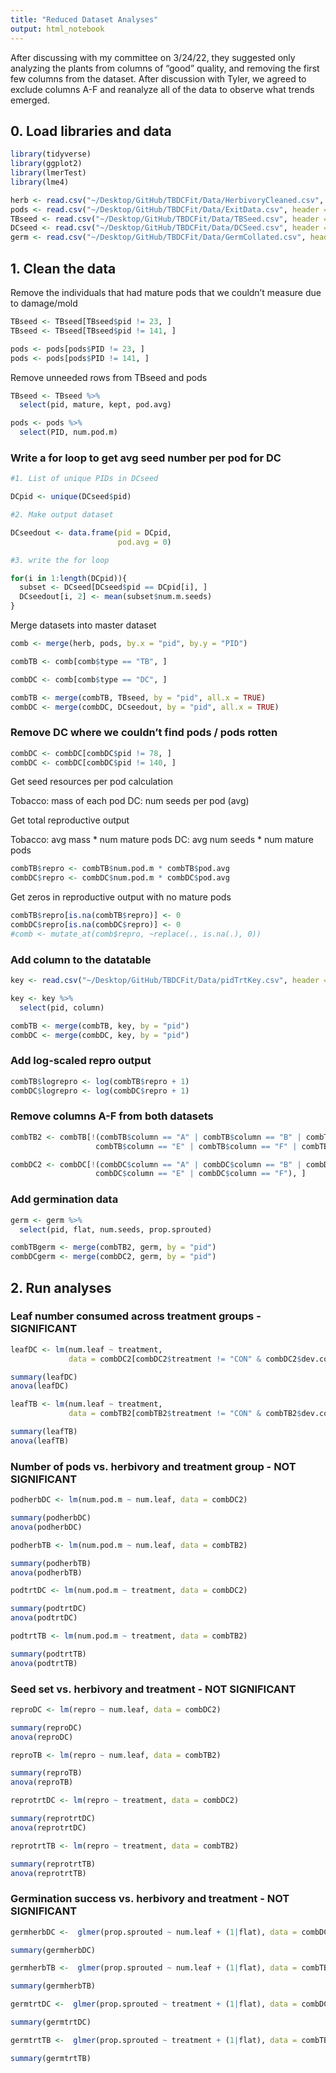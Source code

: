 ```yaml
---
title: "Reduced Dataset Analyses"
output: html_notebook
---
```


After discussing with my committee on 3/24/22, they suggested only analyzing the plants from columns of "good" quality, and removing the first few columns from the dataset. After discussion with Tyler, we agreed to exclude columns A-F and reanalyze all of the data to observe what trends emerged. 


## 0. Load libraries and data

```r
library(tidyverse)
library(ggplot2)
library(lmerTest)
library(lme4)
```


```r
herb <- read.csv("~/Desktop/GitHub/TBDCFit/Data/HerbivoryCleaned.csv", header = TRUE)
pods <- read.csv("~/Desktop/GitHub/TBDCFit/Data/ExitData.csv", header = TRUE)
TBseed <- read.csv("~/Desktop/GitHub/TBDCFit/Data/TBSeed.csv", header = TRUE)
DCseed <- read.csv("~/Desktop/GitHub/TBDCFit/Data/DCSeed.csv", header = TRUE)
germ <- read.csv("~/Desktop/GitHub/TBDCFit/Data/GermCollated.csv", header = TRUE)
```


## 1. Clean the data

Remove the individuals that had mature pods that we couldn't measure due to damage/mold

```r
TBseed <- TBseed[TBseed$pid != 23, ]
TBseed <- TBseed[TBseed$pid != 141, ]
```

```r
pods <- pods[pods$PID != 23, ]
pods <- pods[pods$PID != 141, ]
```

Remove unneeded rows from TBseed and pods

```r
TBseed <- TBseed %>%
  select(pid, mature, kept, pod.avg)
```

```r
pods <- pods %>%
  select(PID, num.pod.m)
```

### Write a for loop to get avg seed number per pod for DC

```r
#1. List of unique PIDs in DCseed

DCpid <- unique(DCseed$pid)

#2. Make output dataset

DCseedout <- data.frame(pid = DCpid, 
                        pod.avg = 0)

#3. write the for loop 

for(i in 1:length(DCpid)){
  subset <- DCseed[DCseed$pid == DCpid[i], ]
  DCseedout[i, 2] <- mean(subset$num.m.seeds)
}
```

Merge datasets into master dataset

```r
comb <- merge(herb, pods, by.x = "pid", by.y = "PID")

combTB <- comb[comb$type == "TB", ]

combDC <- comb[comb$type == "DC", ]

combTB <- merge(combTB, TBseed, by = "pid", all.x = TRUE)
combDC <- merge(combDC, DCseedout, by = "pid", all.x = TRUE)
```

### Remove DC where we couldn't find pods / pods rotten

```r
combDC <- combDC[combDC$pid != 78, ]
combDC <- combDC[combDC$pid != 140, ]
```



Get seed resources per pod calculation

Tobacco: mass of each pod
DC: num seeds per pod (avg)

Get total reproductive output

Tobacco: avg mass * num mature pods
DC: avg num seeds * num mature pods

```r
combTB$repro <- combTB$num.pod.m * combTB$pod.avg
combDC$repro <- combDC$num.pod.m * combDC$pod.avg
```

Get zeros in reproductive output with no mature pods

```r
combTB$repro[is.na(combTB$repro)] <- 0
combDC$repro[is.na(combDC$repro)] <- 0
#comb <- mutate_at(comb$repro, ~replace(., is.na(.), 0))
```

### Add column to the datatable

```r
key <- read.csv("~/Desktop/GitHub/TBDCFit/Data/pidTrtKey.csv", header = TRUE)

key <- key %>%
  select(pid, column)

combTB <- merge(combTB, key, by = "pid")
combDC <- merge(combDC, key, by = "pid")
```

### Add log-scaled repro output

```r
combTB$logrepro <- log(combTB$repro + 1)
combDC$logrepro <- log(combDC$repro + 1)
```

### Remove columns A-F from both datasets

```r
combTB2 <- combTB[!(combTB$column == "A" | combTB$column == "B" | combTB$column == "C" | combTB$column == "D" | 
                   combTB$column == "E" | combTB$column == "F" | combTB$column == "C "), ]

combDC2 <- combDC[!(combDC$column == "A" | combDC$column == "B" | combDC$column == "C" | combDC$column == "D" | 
                   combDC$column == "E" | combDC$column == "F"), ]
```

### Add germination data

```r
germ <- germ %>%
  select(pid, flat, num.seeds, prop.sprouted)

combTBgerm <- merge(combTB2, germ, by = "pid")
combDCgerm <- merge(combDC2, germ, by = "pid")
```

## 2. Run analyses 

### Leaf number consumed across treatment groups - SIGNIFICANT

```r
leafDC <- lm(num.leaf ~ treatment, 
             data = combDC2[combDC2$treatment != "CON" & combDC2$dev.complete == "yes", ])

summary(leafDC)
anova(leafDC)
```

```r
leafTB <- lm(num.leaf ~ treatment, 
             data = combTB2[combTB2$treatment != "CON" & combTB2$dev.complete == "yes", ])

summary(leafTB)
anova(leafTB)
```

### Number of pods vs. herbivory and treatment group - NOT SIGNIFICANT

```r
podherbDC <- lm(num.pod.m ~ num.leaf, data = combDC2)

summary(podherbDC)
anova(podherbDC)
```


```r
podherbTB <- lm(num.pod.m ~ num.leaf, data = combTB2)

summary(podherbTB)
anova(podherbTB)
```

```r
podtrtDC <- lm(num.pod.m ~ treatment, data = combDC2)

summary(podtrtDC)
anova(podtrtDC)
```


```r
podtrtTB <- lm(num.pod.m ~ treatment, data = combTB2)

summary(podtrtTB)
anova(podtrtTB)
```

### Seed set vs. herbivory and treatment - NOT SIGNIFICANT

```r
reproDC <- lm(repro ~ num.leaf, data = combDC2)

summary(reproDC)
anova(reproDC)
```

```r
reproTB <- lm(repro ~ num.leaf, data = combTB2)

summary(reproTB)
anova(reproTB)
```

```r
reprotrtDC <- lm(repro ~ treatment, data = combDC2)

summary(reprotrtDC)
anova(reprotrtDC)
```

```r
reprotrtTB <- lm(repro ~ treatment, data = combTB2)

summary(reprotrtTB)
anova(reprotrtTB)
```

### Germination success vs. herbivory and treatment - NOT SIGNIFICANT

```r
germherbDC <-  glmer(prop.sprouted ~ num.leaf + (1|flat), data = combDCgerm, family = binomial, weights = num.seeds)

summary(germherbDC)
```

```r
germherbTB <-  glmer(prop.sprouted ~ num.leaf + (1|flat), data = combTBgerm, family = binomial, weights = num.seeds)

summary(germherbTB)
```



```r
germtrtDC <-  glmer(prop.sprouted ~ treatment + (1|flat), data = combDCgerm, family = binomial, weights = num.seeds)

summary(germtrtDC)
```


```r
germtrtTB <-  glmer(prop.sprouted ~ treatment + (1|flat), data = combTBgerm, family = binomial, weights = num.seeds)

summary(germtrtTB)
```

